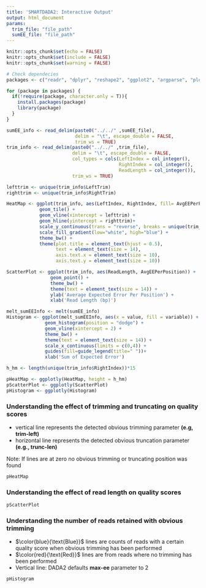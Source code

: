 ```yaml
---
title: 'SMARTDADA2: Interactive Output'
output: html_document
params:
  trim_file: "file_path"
  sumEE_file: "file_path"
---
```


```r
knitr::opts_chunk$set(echo = FALSE)
knitr::opts_chunk$set(include = FALSE)
knitr::opts_chunk$set(warning = FALSE)

# Check dependecies
packages <- c("readr", "dplyr", "reshape2", "ggplot2", "argparse", "plotly", "cowplot", "rmarkdown")

for (package in packages) {
  if(!require(package, character.only = T)){
    install.packages(package)
    library(package)
  }
}
```

```r
sumEE_info <- read_delim(paste0("../../" ,sumEE_file),
                         delim = "\t", escape_double = FALSE,
                         trim_ws = TRUE)
trim_info <- read_delim(paste0("../../" ,trim_file),
                        delim = "\t", escape_double = FALSE,
                        col_types = cols(LeftIndex = col_integer(),
                                         RightIndex = col_integer(),
                                         ReadLength = col_integer()),
                        trim_ws = TRUE)
```

```r
lefttrim <- unique(trim_info$LeftTrim)
righttrim <- unique(trim_info$RightTrim)

HeatMap <- ggplot(trim_info, aes(LeftIndex, RightIndex, fill= AvgEEPerPosition)) +
            geom_tile() +
            geom_vline(xintercept = lefttrim) +
            geom_hline(yintercept = righttrim)+
            scale_y_continuous(trans = "reverse", breaks = unique(trim_info$RightIndex)) +
            scale_fill_gradient(low="white", high="blue") +
            theme_bw() +
            theme(plot.title = element_text(hjust = 0.5),
                  text = element_text(size = 14),
                  axis.text.x = element_text(size = 10),
                  axis.text.y = element_text(size = 10))

ScatterPlot <- ggplot(trim_info, aes(ReadLength, AvgEEPerPosition)) +
                geom_point() +
                theme_bw() +
                theme(text = element_text(size = 14)) +
                ylab('Average Expected Error Per Position') +
                xlab('Read Length (bp)')

melt_sumEEInfo <- melt(sumEE_info)
Histogram <- ggplot(melt_sumEEInfo, aes(x = value, fill = variable)) +
              geom_histogram(position = "dodge") +
              geom_vline(xintercept = 2) +
              theme_bw() +
              theme(text = element_text(size = 14)) +
              scale_x_continuous(limits = c(0,4)) +
              guides(fill=guide_legend(title=" "))+
              xlab('Sum of Expected Error')

h_hm <- length(unique(trim_info$RightIndex))*15

pHeatMap <- ggplotly(HeatMap, height = h_hm)
pScatterPlot <- ggplotly(ScatterPlot)
pHistogram <- ggplotly(Histogram)
```

### Understanding the effect of trimming and truncating on quality scores
- vertical line represents the detected obvious trimming parameter **(e.g, trim-left)**
- horizontal line represents the detected obvious truncation parameter **(e.g., trunc-len)**

Note: If lines are at zero no obvious trimming or truncating position was found

```r
pHeatMap
```

### Understanding the effect of read length on quality scores

```r
pScatterPlot
```

### Understanding the number of reads retained with obvious trimming

- $\color{blue}{\text{Blue}}$ lines are counts of reads with a certain quality score when obvious trimming has been performed
- $\color{red}{\text{Red}}$ lines are from reads where no trimming has been performed
- Vertical line: DADA2 defaults **max-ee** parameter to 2

```r
pHistogram
```

